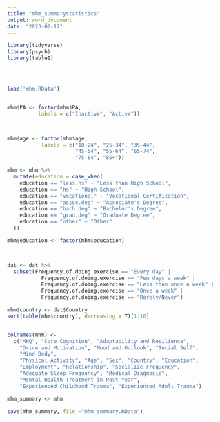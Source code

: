 ```yaml
---
title: "mhm_summarystatistics"
output: word_document
date: "2023-02-17"
---
```


```R
library(tidyverse)
library(psych)
library(table1)




load('mhm.RData')


mhm$PA <- factor(mhm$PA, 
          labels = c("Inactive", "Active"))



mhm$age <- factor(mhm$age, 
           labels = c("18-24", "25-34", "35-44",
                      "45-54", "55-64", "65-74",
                      "75-84", "85+"))

mhm <- mhm %>%
  mutate(education = case_when(
    education == "less.hs" ~ "Less than High School",
    education == "hs" ~ "High School",
    education == "vocational" ~ "Vocational Certification",
    education == "assoc.deg" ~ "Associate's Degree",
    education == "bach.deg" ~ "Bachelor's Degree",
    education == "grad.deg" ~ "Graduate Degree",
    education == "other" ~ "Other"
  ))

mhm$education <- factor(mhm$education)



dat <- dat %>%
  subset(Frequency.of.doing.exercise == "Every day" |
           Frequency.of.doing.exercise == "Few days a week" |
           Frequency.of.doing.exercise == "Less than once a week" |
           Frequency.of.doing.exercise == "Once a week" |
           Frequency.of.doing.exercise == "Rarely/Never")

mhm$country <- dat$Country
sort(table(mhm$country), decreasing = T)[1:10]


colnames(mhm) <- 
  c("MHQ", "Core Cognition", "Adaptability and Resilience",
    "Drive and Motivation", "Mood and Outlook", "Social Self",
    "Mind-Body", 
    "Physical Activity", "Age", "Sex", "Country", "Education",
    "Employment", "Relationship", "Socialize Frequency",
    "Adequate Sleep Frequency", "Medical Diagnosis",
    "Mental Health Treatment in Past Year", 
    "Experienced Childhood Trauma", "Experienced Adult Trauma")

```



```r
mhm_summary <- mhm

save(mhm_summary, file ="mhm_summary.RData")
```














